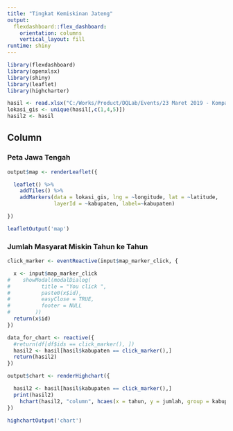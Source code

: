 ---
title: "Tingkat Kemiskinan Jateng"
output: 
  flexdashboard::flex_dashboard:
    orientation: columns
    vertical_layout: fill
runtime: shiny
---

```{r setup, include=FALSE}
library(flexdashboard)
library(openxlsx)
library(shiny)
library(leaflet)
library(highcharter)

hasil <- read.xlsx("C:/Works/Product/DQLab/Events/23 Maret 2019 - Kompas Litbang/scripts/data_kemiskinan_jateng.xlsx")
lokasi_gis <- unique(hasil[,c(1,4,5)])
hasil2 <- hasil
```

Column
-----------------------------------------------------------------------

### Peta Jawa Tengah

```{r}
output$map <- renderLeaflet({

  leaflet() %>%
    addTiles() %>%
    addMarkers(data = lokasi_gis, lng = ~longitude, lat = ~latitude, 
               layerId = ~kabupaten, label=~kabupaten)

})

leafletOutput('map')
```


### Jumlah Masyarat Miskin Tahun ke Tahun

```{r}
click_marker <- eventReactive(input$map_marker_click, {

  x <- input$map_marker_click
#    showModal(modalDialog(
#          title = "You click ",
#          paste0(x$id),
#          easyClose = TRUE,
#          footer = NULL
#        ))
  return(x$id)
})

data_for_chart <- reactive({
  #return(df[df$ids == click_marker(), ])
  hasil2 <- hasil[hasil$kabupaten == click_marker(),]
  return(hasil2)
})

output$chart <- renderHighchart({

  hasil2 <- hasil[hasil$kabupaten == click_marker(),]
  print(hasil2)
    hchart(hasil2, "column", hcaes(x = tahun, y = jumlah, group = kabupaten))
})

highchartOutput('chart')

```

 

